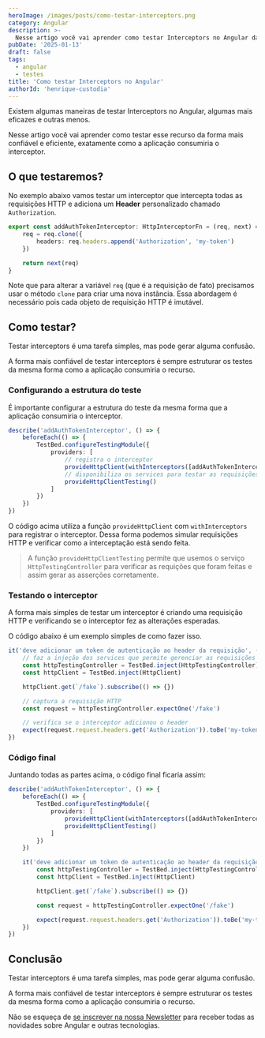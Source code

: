 ```yaml
---
heroImage: /images/posts/como-testar-interceptors.png
category: Angular
description: >-
  Nesse artigo você vai aprender como testar Interceptors no Angular da forma mais confiável e eficiente possível.
pubDate: '2025-01-13'
draft: false
tags:
  - angular
  - testes
title: 'Como testar Interceptors no Angular'
authorId: 'henrique-custodia'
---
```



Existem algumas maneiras de testar Interceptors no Angular, algumas mais eficazes e outras menos.

Nesse artigo você vai aprender como testar esse recurso da forma mais confiável e eficiente, exatamente como a aplicação consumiria o interceptor.

## O que testaremos?

No exemplo abaixo vamos testar um interceptor que intercepta todas as requisições HTTP e adiciona um **Header** personalizado chamado `Authorization`.

```ts
export const addAuthTokenInterceptor: HttpInterceptorFn = (req, next) => {
	req = req.clone({
		headers: req.headers.append('Authorization', 'my-token')
	})

	return next(req)
}
```

Note que para alterar a variável `req` (que é a requisição de fato) precisamos usar o método `clone` para criar uma nova instância.
Essa abordagem é necessário pois cada objeto de requisição HTTP é imutável.

## Como testar?

Testar interceptors é uma tarefa simples, mas pode gerar alguma confusão.

A forma mais confiável de testar interceptors é sempre estruturar os testes da mesma forma como a aplicação consumiria o recurso.

### Configurando a estrutura do teste

É importante configurar a estrutura do teste da mesma forma que a aplicação consumiria o interceptor.

```ts
describe('addAuthTokenInterceptor', () => {
	beforeEach(() => {
		TestBed.configureTestingModule({
			providers: [
				// registra o interceptor
				provideHttpClient(withInterceptors([addAuthTokenInterceptor])),
				// disponibiliza os services para testar as requisições
				provideHttpClientTesting()
			]
		})
	})
})
```

O código acima utiliza a função `provideHttpClient` com `withInterceptors` para registrar o interceptor.
Dessa forma podemos simular requisições HTTP e verificar como a interceptação está sendo feita.

> A função `provideHttpClientTesting` permite que usemos o serviço `HttpTestingController` para verificar as requições que foram feitas e assim gerar as asserções corretamente.

### Testando o interceptor

A forma mais simples de testar um interceptor é criando uma requisição HTTP e verificando se o interceptor fez as alterações esperadas.

O código abaixo é um exemplo simples de como fazer isso.

```ts
it('deve adicionar um token de autenticação ao header da requisição', () => {
	// faz a injeção dos services que permite gerenciar as requisições HTTP
	const httpTestingController = TestBed.inject(HttpTestingController)
	const httpClient = TestBed.inject(HttpClient)

	httpClient.get(`/fake`).subscribe(() => {})

	// captura a requisição HTTP
	const request = httpTestingController.expectOne('/fake')

	// verifica se o interceptor adicionou o header
	expect(request.request.headers.get('Authorization')).toBe('my-token')
})
```

<Ads />

### Código final

Juntando todas as partes acima, o código final ficaria assim:

```ts
describe('addAuthTokenInterceptor', () => {
	beforeEach(() => {
		TestBed.configureTestingModule({
			providers: [
				provideHttpClient(withInterceptors([addAuthTokenInterceptor])),
				provideHttpClientTesting()
			]
		})
	})

	it('deve adicionar um token de autenticação ao header da requisição', () => {
		const httpTestingController = TestBed.inject(HttpTestingController)
		const httpClient = TestBed.inject(HttpClient)

		httpClient.get(`/fake`).subscribe(() => {})

		const request = httpTestingController.expectOne('/fake')

		expect(request.request.headers.get('Authorization')).toBe('my-token')
	})
})
```

## Conclusão

Testar interceptors é uma tarefa simples, mas pode gerar alguma confusão.

A forma mais confiável de testar interceptors é sempre estruturar os testes da mesma forma como a aplicação consumiria o recurso.

Não se esqueça de <a href='javascript:void(0);' scroll-to="newsletter-form">se inscrever na nossa Newsletter</a> para receber todas as novidades sobre Angular e outras tecnologias.

